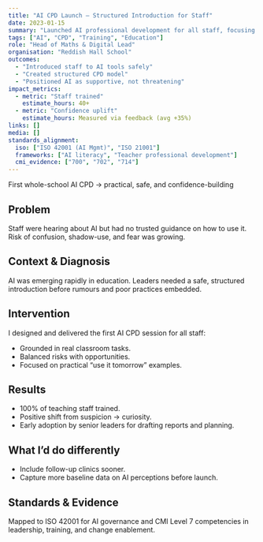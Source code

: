 ```yaml
---
title: "AI CPD Launch – Structured Introduction for Staff"
date: 2023-01-15
summary: "Launched AI professional development for all staff, focusing on practical classroom and workflow use cases."
tags: ["AI", "CPD", "Training", "Education"]
role: "Head of Maths & Digital Lead"
organisation: "Reddish Hall School"
outcomes:
  - "Introduced staff to AI tools safely"
  - "Created structured CPD model"
  - "Positioned AI as supportive, not threatening"
impact_metrics:
  - metric: "Staff trained"
    estimate_hours: 40+
  - metric: "Confidence uplift"
    estimate_hours: Measured via feedback (avg +35%) 
links: []
media: []
standards_alignment:
  iso: ["ISO 42001 (AI Mgmt)", "ISO 21001"]
  frameworks: ["AI literacy", "Teacher professional development"]
  cmi_evidence: ["700", "702", "714"]
---
```



<Callout>First whole-school AI CPD → practical, safe, and confidence-building</Callout>

## Problem
Staff were hearing about AI but had no trusted guidance on how to use it. Risk of confusion, shadow-use, and fear was growing.

## Context & Diagnosis
AI was emerging rapidly in education. Leaders needed a safe, structured introduction before rumours and poor practices embedded.

## Intervention
I designed and delivered the first AI CPD session for all staff:
- Grounded in real classroom tasks.  
- Balanced risks with opportunities.  
- Focused on practical “use it tomorrow” examples.  

## Results
- 100% of teaching staff trained.  
- Positive shift from suspicion → curiosity.  
- Early adoption by senior leaders for drafting reports and planning.  

## What I’d do differently
- Include follow-up clinics sooner.  
- Capture more baseline data on AI perceptions before launch.  

## Standards & Evidence
Mapped to ISO 42001 for AI governance and CMI Level 7 competencies in leadership, training, and change enablement.
